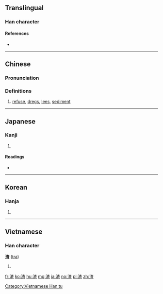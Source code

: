 ==Translingual==

===Han character===
{{Han char|rn=85|rad=水|as=09|sn=12|four=34116|canj=EDAM|ids=⿰氵查}}

====References====
* {{Han ref|kx=0634.030|dkj=17767|dj=1041.010|hdz=31670.050|uh=6E23|ud=28195|bh=B4ED|bd=46317}}

----

==Chinese==
{{zh-forms}}

===Pronunciation===
{{zh-pron
|m=zhā
|c=zaa1
|mc=y
|oc=y
|ma=
|cat=n
}}

===Definitions===
# [[refuse]], [[dregs]], [[lees]], [[sediment]]

----

==Japanese==

===Kanji===
{{ja-kanji|grade=|rs=水09}}

# {{defn|lang=ja|sort=水09}}

====Readings====
* {{ja-readings|on=[[さ]] (sa), [[しゃ]] (sha)|kun=[[おり]] (ori), [[かす]] (kasu)}}

----

==Korean==

===Hanja===
{{ko-hanja|hangeul=사|eumhun=|rv=sa|mr=sa|y=sa}}

# {{defn|lang=ko|sort=水09}}

----

==Vietnamese==

===Han character===
'''渣''' ([[tra]])

# {{defn|lang=vi}}

[[Category:Vietnamese Han tu]]

[[fr:渣]]
[[ko:渣]]
[[hu:渣]]
[[mg:渣]]
[[ja:渣]]
[[no:渣]]
[[pl:渣]]
[[zh:渣]]